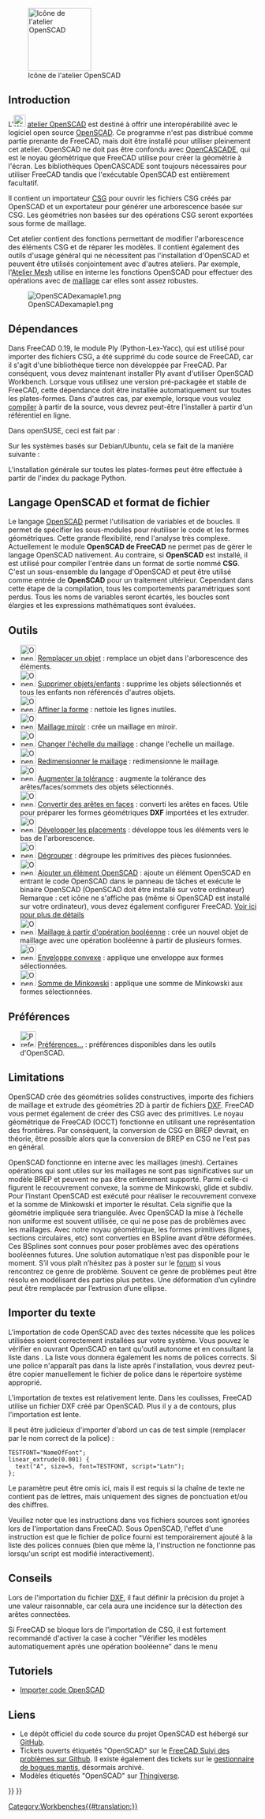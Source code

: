 <languages/>

{{Docnav/fr
|[[Mesh_Workbench/fr|Atelier Mesh]]
|[[Part_Workbench/fr|Atelier Part]]
|IconL=Workbench_Mesh.svg
|IconR=Workbench_Part.svg
}}

[[Image:Workbench_OpenSCAD.svg|thumb|128px|Icône de l'atelier OpenSCAD]]

{{TOCright}}

== Introduction ==

L'[[Image:Workbench_OpenSCAD.svg|24px]] [[OpenSCAD_Workbench/fr|atelier OpenSCAD]] est destiné à offrir une interopérabilité avec le logiciel open source [https://www.openscad.org/ OpenSCAD]. Ce programme n'est pas distribué comme partie prenante de FreeCAD, mais doit être installé pour utiliser pleinement cet atelier. OpenSCAD ne doit pas être confondu avec [[OpenCASCADE/fr|OpenCASCADE]], qui est le noyau géométrique que FreeCAD utilise pour créer la géométrie à l'écran. Les bibliothèques OpenCASCADE sont toujours nécessaires pour utiliser FreeCAD tandis que l'exécutable OpenSCAD est entièrement facultatif.

Il contient un importateur [[OpenSCAD_CSG/fr|CSG]] pour ouvrir les fichiers CSG créés par OpenSCAD et un exportateur pour générer une arborescence basée sur CSG. Les géométries non basées sur des opérations CSG seront exportées sous forme de maillage.

Cet atelier contient des fonctions permettant de modifier l'arborescence des éléments CSG et de réparer les modèles. Il contient également des outils d'usage général qui ne nécessitent pas l'installation d'OpenSCAD et peuvent être utilisés conjointement avec d'autres ateliers. Par exemple, l'[[Mesh_Workbench/fr|Atelier Mesh]] utilise en interne les fonctions OpenSCAD pour effectuer des opérations avec de [[mesh/fr|maillage]] car elles sont assez robustes.

[[Image:OpenSCADexamaple1.png]]

<span id="Dependencies"></span>
== Dépendances ==

Dans FreeCAD 0.19, le module Ply (Python-Lex-Yacc), qui est utilisé pour importer des fichiers CSG, a été supprimé du code source de FreeCAD, car il s'agit d'une bibliothèque tierce non développée par FreeCAD. Par conséquent, vous devez maintenant installer Ply avant d'utiliser OpenSCAD Workbench. Lorsque vous utilisez une version pré-packagée et stable de FreeCAD, cette dépendance doit être installée automatiquement sur toutes les plates-formes. Dans d'autres cas, par exemple, lorsque vous voulez [[Compiling/fr|compiler]] à partir de la source, vous devrez peut-être l'installer à partir d'un référentiel en ligne.

Dans openSUSE, ceci est fait par :

{{Code|code=
sudo zypper install python3-ply
}}

Sur les systèmes basés sur Debian/Ubuntu, cela se fait de la manière suivante :

{{Code|code=
sudo apt install python3-ply
}}

L'installation générale sur toutes les plates-formes peut être effectuée à partir de l'index du package Python.

{{Code|code=
pip3 install --user ply
}}

<span id="OpenSCAD_language_and_file_format"></span>
==Langage OpenSCAD et format de fichier==

Le langage [http://www.openscad.org/ OpenSCAD] permet l'utilisation de variables et de boucles. Il permet de spécifier les sous-modules pour réutiliser le code et les formes géométriques. Cette grande flexibilité, rend l'analyse très complexe. Actuellement le module '''OpenSCAD de FreeCAD''' ne permet pas de gérer le langage OpenSCAD nativement. Au contraire, si '''OpenSCAD''' est installé, il est utilisé pour compiler l'entrée dans un format de sortie nommé '''CSG'''. C'est un sous-ensemble du langage d'OpenSCAD et peut être utilisé comme entrée de '''OpenSCAD''' pour un traitement ultérieur. Cependant dans cette étape de la compilation, tous les comportements paramétriques sont perdus. Tous les noms de variables seront écartés, les boucles sont élargies et les expressions mathématiques sont évaluées.

<span id="Tools"></span>
== Outils ==

* [[Image:OpenSCAD_ReplaceObject.svg|32px]] [[OpenSCAD_ReplaceObject/fr|Remplacer un objet]] : remplace un objet dans l'arborescence des éléments.
* [[Image:OpenSCAD_RemoveSubtree.svg|32px]] [[OpenSCAD_RemoveSubtree/fr|Supprimer objets/enfants]] : supprime les objets sélectionnés et tous les enfants non référencés d'autres objets.
* [[Image:OpenSCAD_RefineShapeFeature.svg|32px]] [[OpenSCAD_RefineShapeFeature/fr|Affiner la forme]] : nettoie les lignes inutiles.
* [[Image:OpenSCAD_MirrorMeshFeature.svg|32px]] [[OpenSCAD_MirrorMeshFeature/fr|Maillage miroir]] : crée un maillage en miroir.
* [[Image:OpenSCAD_ScaleMeshFeature.svg|32px]] [[OpenSCAD_ScaleMeshFeature/fr|Changer l'échelle du maillage]] : change l'echelle un maillage.
* [[Image:OpenSCAD_ResizeMeshFeature.svg|32px]] [[OpenSCAD_ResizeMeshFeature/fr|Redimensionner le maillage]] : redimensionne le maillage.
* [[Image:OpenSCAD_IncreaseToleranceFeature.svg|32px]] [[OpenSCAD_IncreaseToleranceFeature/fr|Augmenter la tolérance]] : augmente la tolérance des arêtes/faces/sommets des objets sélectionnés.
* [[Image:OpenSCAD_Edgestofaces.svg|32px]] [[OpenSCAD_Edgestofaces/fr|Convertir des arêtes en faces]] : converti les arêtes en faces. Utile pour préparer les formes géométriques '''DXF''' importées et les extruder.
* [[Image:OpenSCAD_ExpandPlacements.svg|32px]] [[OpenSCAD_ExpandPlacements/fr|Développer les placements]] : développe tous les éléments vers le bas de l'arborescence.
* [[Image:OpenSCAD_ExplodeGroup.svg|32px]] [[OpenSCAD_ExplodeGroup/fr|Dégrouper]] : dégroupe les primitives des pièces fusionnées.
* [[Image:OpenSCAD_AddOpenSCADElement.png|32px]] [[OpenSCAD_AddOpenSCADElement/fr|Ajouter un élément OpenSCAD]] : ajoute un élément OpenSCAD en entrant le code OpenSCAD dans le panneau de tâches et exécute le binaire OpenSCAD (OpenSCAD doit être installé sur votre ordinateur) Remarque : cet icône ne s'affiche pas (même si OpenSCAD est installé sur votre ordinateur), vous devez également configurer FreeCAD. [https://sourceforge.net/apps/mediawiki/free-cad/index.php?title=OpenSCAD_AddOpenSCADElement#Initial_set_up_from_within_FreeCAD Voir ici pour plus de détails]
* [[Image:OpenSCAD_MeshBoolean.svg|32px]] [[OpenSCAD_MeshBoolean/fr|Maillage à partir d'opération booléenne]] : crée un nouvel objet de maillage avec une opération booléenne à partir de plusieurs formes.
* [[Image:OpenSCAD_Hull.svg|32px]] [[OpenSCAD_Hull/fr|Enveloppe convexe]] : applique une enveloppe aux formes sélectionnées.
* [[Image:OpenSCAD_Minkowski.svg|32px]] [[OpenSCAD_Minkowski/fr|Somme de Minkowski]] : applique une somme de Minkowski aux formes sélectionnées.

<span id="Preferences"></span>
== Préférences ==

* [[Image:Preferences-openscad.svg|32px]] [[OpenSCAD_Preferences/fr|Préférences...]] : préférences disponibles dans les outils d'OpenSCAD.

== Limitations ==

OpenSCAD crée des géométries solides constructives, importe des fichiers de maillage et extrude des géométries 2D à partir de fichiers [[DXF/fr|DXF]]. FreeCAD vous permet également de créer des CSG avec des primitives. Le noyau géométrique de FreeCAD (OCCT) fonctionne en utilisant une représentation des frontières. Par conséquent, la conversion de CSG en BREP devrait, en théorie, être possible alors que la conversion de BREP en CSG ne l'est pas en général.

OpenSCAD fonctionne en interne avec les maillages (mesh). Certaines opérations qui sont utiles sur les maillages ne sont pas significatives sur un modèle BREP et peuvent ne pas être entièrement supporté. Parmi celle-ci figurent le recouvrement convexe, la somme de Minkowski, glide et subdiv. Pour l’instant OpenSCAD est exécuté pour réaliser le recouvrement convexe et la somme de Minkowski et importer le résultat. Cela signifie que la géométrie impliquée sera triangulée. Avec OpenSCAD la mise à l’échelle non uniforme est souvent utilisée, ce qui ne pose pas de problèmes avec les maillages. Avec notre noyau géométrique, les formes primitives (lignes, sections circulaires, etc) sont converties en BSpline avant d’être déformées. Ces BSplines sont connues pour poser problèmes avec des opérations booléennes futures. Une solution automatique n’est pas disponible pour le moment. S’il vous plaît n’hésitez pas à poster sur le [http://forum.freecadweb.org/ forum] si vous rencontrez ce genre de problème. Souvent ce genre de problèmes peut être résolu en modélisant des parties plus petites. Une déformation d’un cylindre peut être remplacée par l’extrusion d’une ellipse.

<span id="Importing_text"></span>
== Importer du texte ==

L'importation de code OpenSCAD avec des textes nécessite que les polices utilisées soient correctement installées sur votre système. Vous pouvez le vérifier en ouvrant OpenSCAD en tant qu'outil autonome et en consultant la liste dans {{MenuCommand|Aide → Liste des polices}}. La liste vous donnera également les noms de polices corrects. Si une police n'apparaît pas dans la liste après l'installation, vous devrez peut-être copier manuellement le fichier de police dans le répertoire système approprié.

L'importation de textes est relativement lente. Dans les coulisses, FreeCAD utilise un fichier DXF créé par OpenSCAD. Plus il y a de contours, plus l'importation est lente.

Il peut être judicieux d'importer d'abord un cas de test simple (remplacer {{Incode|NameOfFont}} par le nom correct de la police) :

<pre>
TESTFONT="NameOfFont";
linear_extrude(0.001) {
  text("A", size=5, font=TESTFONT, script="Latn");
};
</pre>

Le paramètre {{Incode|<nowiki>script="Latn"</nowiki>}} peut être omis ici, mais il est requis si la chaîne de texte ne contient pas de lettres, mais uniquement des signes de ponctuation et/ou des chiffres.

Veuillez noter que les instructions {{Incode|<nowiki>use <FONT>;</nowiki>}} dans vos fichiers sources sont ignorées lors de l'importation dans FreeCAD. Sous OpenSCAD, l'effet d'une instruction {{Incode|use}} est que le fichier de police fourni est temporairement ajouté à la liste des polices connues (bien que même là, l'instruction ne fonctionne pas lorsqu'un script est modifié interactivement).

<span id="Hints"></span>
== Conseils ==

Lors de l'importation du fichier [[DXF/fr|DXF]], il faut définir la précision du projet à une valeur raisonnable, car cela aura une incidence sur la détection des arêtes connectées.

Si FreeCAD se bloque lors de l'importation de CSG, il est fortement recommandé d'activer la case à cocher "Vérifier les modèles automatiquement après une opération booléenne" dans le menu {{MenuCommand|Édition → Préférences → Part/PartDesign → Général → Paramètres des modèles}}

<span id="Tutorials"></span>
== Tutoriels ==

* [[Import_OpenSCAD_code/fr|Importer code OpenSCAD]]

<span id="Links"></span>
== Liens ==

* Le dépôt officiel du code source du projet OpenSCAD est hébergé sur [https://github.com/openscad/openscad GitHub].
* Tickets ouverts étiquetés "OpenSCAD" sur le [https://github.com/FreeCAD/FreeCAD/labels/WB%20OpenSCAD FreeCAD Suivi des problèmes sur Github]. Il existe également des tickets sur le [https://tracker.freecad.org/search.php?tag_string=OpenSCAD gestionnaire de bogues mantis], désormais archivé.   
* Modèles étiquetés "OpenSCAD" sur [http://www.thingiverse.com/tag:openscad Thingiverse].


{{Docnav/fr
|[[Mesh_Workbench/fr|Atelier Mesh]]
|[[Part_Workbench/fr|Atelier Part]]
|IconL=Workbench_Mesh.svg
|IconR=Workbench_Part.svg
}}

{{OpenSCAD Tools navi{{#translation:}}}}
{{Userdocnavi{{#translation:}}}}
[[Category:Workbenches{{#translation:}}]]